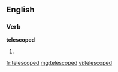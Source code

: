 ==English==

===Verb===
'''telescoped'''

# {{past of|[[telescope]]}}

[[fr:telescoped]]
[[mg:telescoped]]
[[vi:telescoped]]
